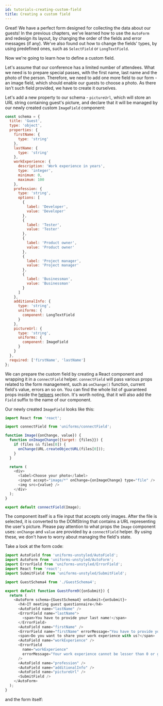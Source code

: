 ```yaml
---
id: tutorials-creating-custom-field
title: Creating a custom field
---
```



Great! We have a perfect form designed for collecting the data about our guests!
In the previous chapters, we've learned how to use the `AutoForm` and redesign its layout, by changing the order of the fields and error messages (if any).
We've also found out how to change the fields' types, by using predefined ones, such as `SelectField` or `LongTextField`.

Now we're going to learn how to define a custom field.

Let's assume that our conference has a limited number of attendees.
What we need is to prepare special passes, with the first name, last name and the photo of the person.
Therefore, we need to add one more field to our form - an image field, which should enable our guests to choose a photo.
As there isn't such field provided, we have to create it ourselves.

Let's add a new property to our schema - `pictureUrl`, which will store an URL string containing guest's picture,
and declare that it will be managed by our newly created custom `ImageField` component:

```js
const schema = {
  title: 'Guest',
  type: 'object',
  properties: {
    firstName: {
      type: 'string'
    },
    lastName: {
      type: 'string'
    },
    workExperience: {
      description: 'Work experience in years',
      type: 'integer',
      minimum: 0,
      maximum: 100
    },
    profession: {
      type: 'string',
      options: [
        {
          label: 'Developer',
          value: 'Developer'
        },
        {
          label: 'Tester',
          value: 'Tester'
        },
        {
          label: 'Product owner',
          value: 'Product owner'
        },
        {
          label: 'Project manager',
          value: 'Project manager'
        },
        {
          label: 'Businessman',
          value: 'Businessman'
        }
      ]
    },
    additionalInfo: {
      type: 'string',
      uniforms: {
        component: LongTextField
      }
    },
    pictureUrl: {
      type: 'string',
      uniforms: {
        component: ImageField
      }
    }
  },
  required: ['firstName', 'lastName']
};
```

We can prepare the custom field by creating a React component and wrapping it in a `connectField` helper.
`connectField` will pass various props related to the form management, such as `onChange()` function, current field's value, errors an so on.
You can find the whole list of guaranteed props inside the [helpers](api-helpers#connectfields-and-quaranteed-props) section.
It's worth noting, that it will also add the `Field` suffix to the name of our component.

Our newly created `ImageField` looks like this:

```js
import React from 'react';

import connectField from 'uniforms/connectField';

function Image({onChange, value}) {
  function onImageChange({target: {files}}) {
    if (files && files[0]) {
      onChange(URL.createObjectURL(files[0]));
    }
  }

  return (
    <div>
      <label>Choose your photo</label>
      <input accept="image/*" onChange={onImageChange} type="file" />
      <img src={value} />
    </div>
  );
}

export default connectField(Image);
```

The component itself is a file input that accepts only images.
After the file is selected, it is converted to the DOMString that contains a URL representing the user's picture.
Please pay attention to what props the `Image` component uses: `onChange` and `value` are provided by a `connectField` helper.
By using these, we don't have to worry about managing the field's state.

Take a look at the form code:

```js
import AutoField from 'uniforms-unstyled/AutoField';
import AutoForm from 'uniforms-unstyled/AutoForm';
import ErrorField from 'uniforms-unstyled/ErrorField';
import React from 'react';
import SubmitField from 'uniforms-unstyled/SubmitField';

import GuestSchema4 from './GuestSchema4';

export default function GuestForm9({onSubmit}) {
  return (
    <AutoForm schema={GuestSchema4} onSubmit={onSubmit}>
      <h4>IT meeting guest questionnaire</h4>
      <AutoField name="lastName" />
      <ErrorField name="lastName">
        <span>You have to provide your last name!</span>
      </ErrorField>
      <AutoField name="firstName" />
      <ErrorField name="firstName" errorMessage="You have to provide your first name!" />
      <span>Do you want to share your work experience with us?</span>
      <AutoField name="workExperience" />
      <ErrorField
        name="workExperience"
        errorMessage="Your work experience cannot be lesser than 0 or greater than 100 years!"
      />
      <AutoField name="profession" />
      <AutoField name="additionalInfo" />
      <AutoField name="pictureUrl" />
      <SubmitField />
    </AutoForm>
  );
}
```

and the form itself:

<TutorialForm>
  <GuestFormFinal />
</TutorialForm>
